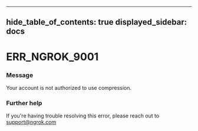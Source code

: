 

---
hide_table_of_contents: true
displayed_sidebar: docs
---


# ERR_NGROK_9001

### Message
Your account is not authorized to use compression.

<ErrorDetails error="err_ngrok_9001" />



### Further help
If you're having trouble resolving this error, please reach out to [support@ngrok.com](mailto:support@ngrok.com?subject=Help%20with%20ERR_NGROK_9001)

